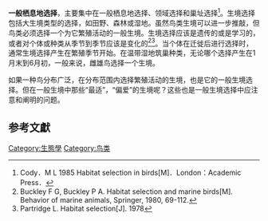 {{multiple issues|
{{dead end|time=2015-05-13T02:21:21+00:00}}
{{expand|time=2015-05-13T02:21:21+00:00}}
{{orphan|time=2015-05-13T02:21:21+00:00}}
}}
'''一般栖息地选择'''，主要集中在一般栖息地选择、领域选择和巢址选择<ref>Cody．M L 1985 Habitat selection in birds[M]．London：Academic Press．</ref>。生境选择包括大生境类型的选择，如田野、森林或湿地。虽然鸟类生境可以进一步推敲，但鸟类必须选择一个为它繁殖活动的一般生境。生境选择应该是遗传的或是学习的，或者对个体或种类从季节到季节应该是变化的<ref>Buckley F G, Buckley P A. Habitat selection and marine birds[M]. Behavior of marine animals, Springer, 1980, 69-112.</ref><ref>Partridge L. Habitat selection[J]. 1978</ref>。当个体在迁徙后进行选择时，通常生境选择产生在繁殖季节开始。在温带湿地筑巢种类，无论哪个选择产生在1月末到6月初，一般来说，雌雄鸟选择一个生境。

如果一种鸟分布广泛，在分布范围内选择繁殖活动的生境，也是它的一般生境选择。但在一般生境中那些“最适”，“偏爱”的生境呢？这些也是一般生境选择中应注意和阐明的问题。

== 参考文獻 ==
{{reflist}}

[[Category:生態學|Category:生態學]]
[[Category:鸟类|Category:鸟类]]